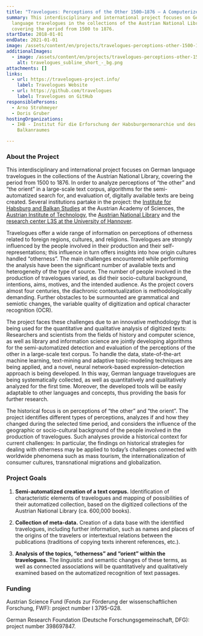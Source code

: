 ```yaml
---
title: "Travelogues: Perceptions of the Other 1500–1876 – A Computerized Analysis"
summary: This interdisciplinary and international project focuses on German
  language travelogues in the collections of the Austrian National Library,
  covering the period from 1500 to 1876.
startDate: 2018-01-01
endDate: 2021-01-01
image: /assets/content/en/projects/travelogues-perceptions-other-1500-1876-computerized-analysis/img_9020.jpg
additionalImages:
  - image: /assets/content/en/projects/travelogues-perceptions-other-1500-1876-computerized-analysis/additionalImages/travelogues_subline_short_-_bg.png
    alt: travelogues_subline_short_-_bg.png
attachments: []
links:
  - url: https://travelogues-project.info/
    label: Travelogues Website
  - url: https://github.com/travelogues
    label: Travelogues on GitHub
responsiblePersons:
  - Arno Strohmeyer
  - Doris Gruber
hostingOrganizations:
  - IHB - Institut für die Erforschung der Habsburgermonarchie und des
    Balkanraumes

---
```

### **About the Project**

This interdisciplinary and international project focuses on German language travelogues in the collections of the Austrian National Library, covering the period from 1500 to 1876. In order to analyze perceptions of “the other” and “the orient” in a large-scale text corpus, algorithms for the semi-automatized search for, and evaluation of, digitally available texts are being created. Several institutions partake in the project: the [Institute for Habsburg and Balkan Studies](https://www.oeaw.ac.at/ihb/) at the Austrian Academy of Sciences, the [Austrian Institute of Technology](https://www.ait.ac.at/), the [Austrian National Library](https://www.onb.ac.at/) and the [research center L3S at the University of Hannover](https://www.l3s.de/).

Travelogues offer a wide range of information on perceptions of otherness related to foreign regions, cultures, and religions. Travelogues are strongly influenced by the people involved in their production and their self-representations; this influence in turn offers insights into how origin cultures handled “otherness”. The main challenges encountered while performing the analysis have been the significant number of available texts and heterogeneity of the type of source. The number of people involved in the production of travelogues varied, as did their socio-cultural background, intentions, aims, motives, and the intended audience. As the project covers almost four centuries, the diachronic contextualization is methodologically demanding. Further obstacles to be surmounted are grammatical and semiotic changes, the variable quality of digitization and optical character recognition (OCR).

The project faces these challenges due to an innovative methodology that is being used for the quantitative and qualitative analysis of digitized texts: Researchers and scientists from the fields of history and computer science, as well as library and information science are jointly developing algorithms for the semi-automatized detection and evaluation of the perceptions of the other in a large-scale text corpus. To handle the data, state-of-the-art machine learning, text-mining and adaptive topic-modeling techniques are being applied, and a novel, neural network-based expression-detection approach is being developed. In this way, German language travelogues are being systematically collected, as well as quantitatively and qualitatively analyzed for the first time. Moreover, the developed tools will be easily adaptable to other languages and concepts, thus providing the basis for further research.

The historical focus is on perceptions of “the other” and “the orient”. The project identifies different types of perceptions, analyzes if and how they changed during the selected time period, and considers the influence of the geographic or socio-cultural background of the people involved in the production of travelogues. Such analyses provide a historical context for current challenges: In particular, the findings on historical strategies for dealing with otherness may be applied to today’s challenges connected with worldwide phenomena such as mass tourism, the internationalization of consumer cultures, transnational migrations and globalization.

### **Project Goals**

1.  **Semi-automatized creation of a text corpus.** Identification of characteristic elements of travelogues and mapping of possibilities of their automatized collection, based on the digitized collections of the Austrian National Library (ca. 600,000 books).
    
2.  **Collection of meta-data.** Creation of a data base with the identified travelogues, including further information, such as names and places of the origins of the travelers or intertextual relations between the publications (traditions of copying texts inherent references, etc.).
    
3.  **Analysis of the topics, “otherness” and “orient” within the travelogues.** The linguistic and semantic changes of these terms, as well as connected associations will be quantitatively and qualitatively examined based on the automatized recognition of text passages.
    

### **Funding**

Austrian Science Fund (Fonds zur Förderung der wissenschaftlichen Forschung, FWF): project number I 3795-G28.

German Research Foundation (Deutsche Forschungsgemeinschaft, DFG): project number 398697847.